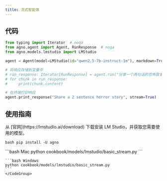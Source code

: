 ```yaml
---
title: 流式智能体
---
```


## 代码

```python cookbook/models/lmstudio/basic_stream.py
from typing import Iterator  # noqa
from agno.agent import Agent, RunResponse  # noqa
from agno.models.lmstudio import LMStudio

agent = Agent(model=LMStudio(id="qwen2.5-7b-instruct-1m"), markdown=True)

# 将响应存储到变量中
# run_response: Iterator[RunResponse] = agent.run("分享一个两句话的恐怖故事", stream=True)
# for chunk in run_response:
#     print(chunk.content)

# 在终端打印响应
agent.print_response("Share a 2 sentence horror story", stream=True)
```

## 使用指南

<Steps>
  <Snippet file="create-venv-step.mdx" />

<Step title="安装 LM Studio">
    从 [官网](https://lmstudio.ai/download) 下载安装 LM Studio，并获取您需要使用的模型。
</Step>

<Step title="Install libraries">```bash pip install -U agno ```</Step>

  <Step title="运行智能体">
    <CodeGroup>
    ```bash Mac
    python cookbook/models/lmstudio/basic_stream.py
    ```

    ```bash Windows
    python cookbook/models/lmstudio/basic_stream.py
    ```
    </CodeGroup>

  </Step>
</Steps>

